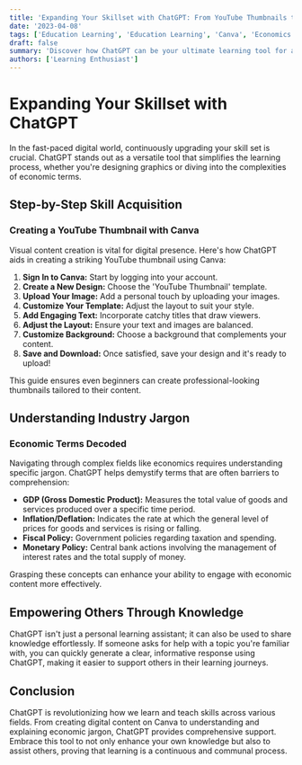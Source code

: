 ```yaml
---
title: 'Expanding Your Skillset with ChatGPT: From YouTube Thumbnails to Economic Jargon'
date: '2023-04-08'
tags: ['Education Learning', 'Education Learning', 'Canva', 'Economics', 'ChatGPT']
draft: false
summary: 'Discover how ChatGPT can be your ultimate learning tool for acquiring new skills and understanding industry-specific jargon, enhancing both your personal and professional growth.'
authors: ['Learning Enthusiast']
---
```


# Expanding Your Skillset with ChatGPT

In the fast-paced digital world, continuously upgrading your skill set is crucial. ChatGPT stands out as a versatile tool that simplifies the learning process, whether you're designing graphics or diving into the complexities of economic terms.

## Step-by-Step Skill Acquisition

### Creating a YouTube Thumbnail with Canva

Visual content creation is vital for digital presence. Here's how ChatGPT aids in creating a striking YouTube thumbnail using Canva:

1. **Sign In to Canva:** Start by logging into your account.
2. **Create a New Design:** Choose the 'YouTube Thumbnail' template.
3. **Upload Your Image:** Add a personal touch by uploading your images.
4. **Customize Your Template:** Adjust the layout to suit your style.
5. **Add Engaging Text:** Incorporate catchy titles that draw viewers.
6. **Adjust the Layout:** Ensure your text and images are balanced.
7. **Customize Background:** Choose a background that complements your content.
8. **Save and Download:** Once satisfied, save your design and it's ready to upload!

This guide ensures even beginners can create professional-looking thumbnails tailored to their content.

## Understanding Industry Jargon

### Economic Terms Decoded

Navigating through complex fields like economics requires understanding specific jargon. ChatGPT helps demystify terms that are often barriers to comprehension:

- **GDP (Gross Domestic Product):** Measures the total value of goods and services produced over a specific time period.
- **Inflation/Deflation:** Indicates the rate at which the general level of prices for goods and services is rising or falling.
- **Fiscal Policy:** Government policies regarding taxation and spending.
- **Monetary Policy:** Central bank actions involving the management of interest rates and the total supply of money.

Grasping these concepts can enhance your ability to engage with economic content more effectively.

## Empowering Others Through Knowledge

ChatGPT isn't just a personal learning assistant; it can also be used to share knowledge effortlessly. If someone asks for help with a topic you're familiar with, you can quickly generate a clear, informative response using ChatGPT, making it easier to support others in their learning journeys.

## Conclusion

ChatGPT is revolutionizing how we learn and teach skills across various fields. From creating digital content on Canva to understanding and explaining economic jargon, ChatGPT provides comprehensive support. Embrace this tool to not only enhance your own knowledge but also to assist others, proving that learning is a continuous and communal process.

